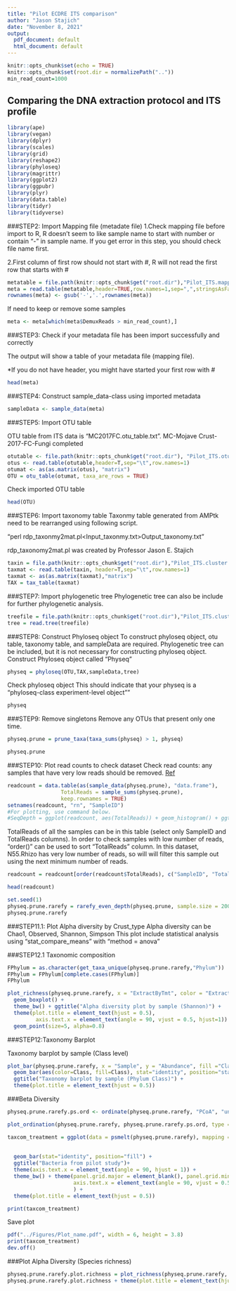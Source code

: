```yaml
---
title: "Pilot ECDRE ITS comparison"
author: "Jason Stajich"
date: "November 8, 2021"
output:
  pdf_document: default
  html_document: default
---
```


```r
knitr::opts_chunk$set(echo = TRUE)
knitr::opts_chunk$set(root.dir = normalizePath(".."))
min_read_count=1000
```

## Comparing the DNA extraction protocol and ITS profile

```r
library(ape)
library(vegan)
library(dplyr)
library(scales)
library(grid)
library(reshape2)
library(phyloseq)
library(magrittr)
library(ggplot2)
library(ggpubr)
library(plyr)
library(data.table)
library(tidyr)
library(tidyverse)
```
###STEP2: Import Mapping file (metadate file)
1.Check mapping file before import to R, R doesn’t seem to like sample name to start with number or contain “-” in sample name. If you get error in this step, you should check file name first.

2.First column of first row should not start with #, R will not read the first row that starts with #

```r
metatable = file.path(knitr::opts_chunk$get("root.dir"),"Pilot_ITS.mapping_file.txt")
meta = read.table(metatable,header=TRUE,row.names=1,sep=",",stringsAsFactors=FALSE)
rownames(meta) <- gsub('-','.',rownames(meta))
```

If need to keep or remove some samples
```r
meta <- meta[which(meta$DemuxReads > min_read_count),]
```

###STEP3: Check if your metadata file has been import successfully and correctly

The output will show a table of your metadata file (mapping file).

*If you do not have header, you might have started your first row with #

```r
head(meta)
```

###STEP4: Construct sample_data-class using imported metadata

```r
sampleData <- sample_data(meta)
```

###STEP5: Import OTU table

OTU table from  ITS data is “MC2017FC.otu_table.txt”.
MC-Mojave Crust-2017-FC-Fungi completed

```r
otutable <- file.path(knitr::opts_chunk$get("root.dir"), "Pilot_ITS.otu_table.txt")
otus <- read.table(otutable,header=T,sep="\t",row.names=1)
otumat <- as(as.matrix(otus), "matrix")
OTU = otu_table(otumat, taxa_are_rows = TRUE)
```

Check imported OTU table

```r
head(OTU)
```

###STEP6: Import taxonomy table
Taxonmy table generated from AMPtk need to be rearranged using following script.

“perl rdp_taxonmy2mat.pl<Input_taxonmy.txt>Output_taxonomy.txt”

rdp_taxonomy2mat.pl was created by Professor Jason E. Stajich

```r
taxin = file.path(knitr::opts_chunk$get("root.dir"),"Pilot_ITS.cluster.taxonomy.fix.txt")
taxmat <- read.table(taxin, header=T,sep="\t",row.names=1)
taxmat <- as(as.matrix(taxmat),"matrix")
TAX = tax_table(taxmat)
```

###STEP7: Import phylogenetic tree
Phylogenetic tree can also be include for further phylogenetic analysis.

```r
treefile = file.path(knitr::opts_chunk$get("root.dir"),"Pilot_ITS.cluster.tree.phy")
tree = read.tree(treefile)
```

###STEP8: Construct Phyloseq object
To construct phyloseq object, otu table, taxonomy table, and sampleData are required. Phylogenetic tree can be included, but it is not necessary for constructing phyloseq object.
Construct Phyloseq object called "Physeq"

```r
physeq = phyloseq(OTU,TAX,sampleData,tree)
```

Check phyloseq object
This should indicate that your physeq is a "phyloseq-class experiment-level object""

```r
physeq
```

###STEP9: Remove singletons
Remove any OTUs that present only one time.

```r
physeq.prune = prune_taxa(taxa_sums(physeq) > 1, physeq)
```

```r
physeq.prune
```

###STEP10: Plot read counts to check dataset
Check read counts: any samples that have very low reads should be removed.
[Ref](http://evomics.org/wp-content/uploads/2016/01/phyloseq-Lab-01-Answers.html)

```r
readcount = data.table(as(sample_data(physeq.prune), "data.frame"),
                 TotalReads = sample_sums(physeq.prune), 
                 keep.rownames = TRUE)
setnames(readcount, "rn", "SampleID")
#For plotting, use command below.
#SeqDepth = ggplot(readcount, aes(TotalReads)) + geom_histogram() + ggtitle("Sequencing Depth")
```

TotalReads of all the samples can be in this table (select only SampleID and TotalReads columns).
In order to check samples with low number of reads, "order()" can be used to sort "TotalReads" column.
In this dataset, N55.Rhizo has very low number of reads, so will will filter this sample out using the next minimum number of reads.
```r
readcount = readcount[order(readcount$TotalReads), c("SampleID", "TotalReads")]
```

```r
head(readcount)
```

```r
set.seed(1)
physeq.prune.rarefy = rarefy_even_depth(physeq.prune, sample.size = 2000, replace = FALSE, trimOTUs = FALSE)
physeq.prune.rarefy
```

###STEP11.1: Plot Alpha diversity by Crust_type
Alpha diversity can be Chao1, Observed, Shannon, Simpson
This plot include statistical analysis using "stat_compare_means" with "method = anova"


###STEP12.1 Taxonomic composition

```r
FPhylum = as.character(get_taxa_unique(physeq.prune.rarefy,"Phylum"))
FPhylum = FPhylum[complete.cases(FPhylum)]
FPhylum
```

```r
plot_richness(physeq.prune.rarefy, x = "ExtractByTmt", color = "ExtractByTmt", measures = c("Shannon")) + 
  geom_boxplot() +
  theme_bw() + ggtitle("Alpha diversity plot by sample (Shannon)") + 
  theme(plot.title = element_text(hjust = 0.5),
         axis.text.x = element_text(angle = 90, vjust = 0.5, hjust=1)) + 
  geom_point(size=5, alpha=0.8)
```

###STEP12:Taxonomy Barplot

Taxonomy barplot by sample (Class level)

```r
plot_bar(physeq.prune.rarefy, x = "Sample", y = "Abundance", fill ="Class") + 
  geom_bar(aes(color=Class, fill=Class), stat="identity", position="stack") +
  ggtitle("Taxonomy barplot by sample (Phylum Class)") + 
  theme(plot.title = element_text(hjust = 0.5))
```

###Beta Diversity

```r
physeq.prune.rarefy.ps.ord <- ordinate(physeq.prune.rarefy, "PCoA", "unifrac")
```

```r
plot_ordination(physeq.prune.rarefy, physeq.prune.rarefy.ps.ord, type = "samples", color = "Extraction",shape="Tissue")  + ggtitle("Bacterial Beta Diversity (PCoA) by Owner")
```

```r
taxcom_treatment = ggplot(data = psmelt(physeq.prune.rarefy), mapping = aes_string(x = "ExtractByTmt",
                                                                                   y = "Abundance", 
                                                                                   fill = "Phylum" )) + 
  geom_bar(stat="identity", position="fill") + 
  ggtitle("Bacteria from pilot study")+
  theme(axis.text.x = element_text(angle = 90, hjust = 1)) +
  theme_bw() + theme(panel.grid.major = element_blank(), panel.grid.minor = element_blank(),
                     axis.text.x = element_text(angle = 90, vjust = 0.5, hjust=1)
                     ) +
  theme(plot.title = element_text(hjust = 0.5))
```

```r
print(taxcom_treatment)
```

Save plot
```r
pdf("../Figures/Plot_name.pdf", width = 6, height = 3.8)
print(taxcom_treatment)
dev.off()
```

###Plot Alpha Diversity (Species richness)

```r
physeq.prune.rarefy.plot.richness = plot_richness(physeq.prune.rarefy, x="Treatment", color=("Extraction"), measures=c("Observed")) + geom_boxplot(lwd=0.5) + ggtitle("Alpha Diversity by Treatment") + stat_compare_means(method = "t.test", label.x.npc = c("right")) + theme_bw() + scale_colour_brewer(palette="Set1") + theme(panel.grid.major = element_blank(), panel.grid.minor = element_blank())
physeq.prune.rarefy.plot.richness + theme(plot.title = element_text(hjust = 0.5))
```


